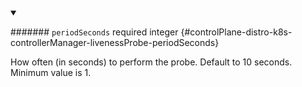 
<details className="config-field" data-expandable="false" open>
<summary>

####### `periodSeconds` <span className="config-field-required" data-required="false">required</span> <span className="config-field-type">integer</span> <span className="config-field-default"></span> <span className="config-field-enum"></span> {#controlPlane-distro-k8s-controllerManager-livenessProbe-periodSeconds}

How often (in seconds) to perform the probe.
Default to 10 seconds. Minimum value is 1.

</summary>



</details>
